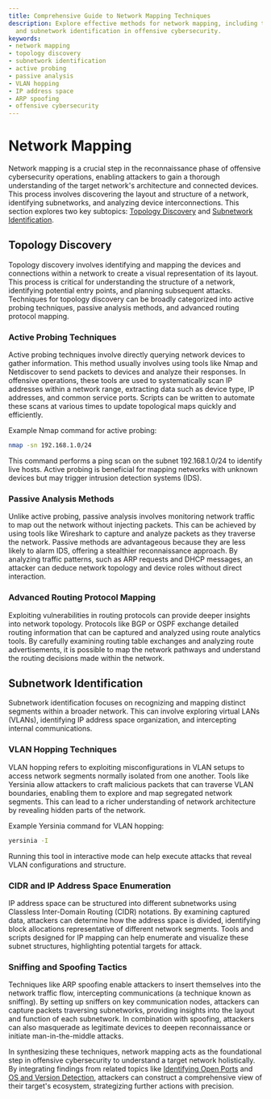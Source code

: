 ```yaml
---
title: Comprehensive Guide to Network Mapping Techniques
description: Explore effective methods for network mapping, including topology discovery
  and subnetwork identification in offensive cybersecurity.
keywords:
- network mapping
- topology discovery
- subnetwork identification
- active probing
- passive analysis
- VLAN hopping
- IP address space
- ARP spoofing
- offensive cybersecurity
---
```


# Network Mapping

Network mapping is a crucial step in the reconnaissance phase of offensive cybersecurity operations, enabling attackers to gain a thorough understanding of the target network's architecture and connected devices. This process involves discovering the layout and structure of a network, identifying subnetworks, and analyzing device interconnections. This section explores two key subtopics: [Topology Discovery](#topology-discovery) and [Subnetwork Identification](#subnetwork-identification).

## Topology Discovery

Topology discovery involves identifying and mapping the devices and connections within a network to create a visual representation of its layout. This process is critical for understanding the structure of a network, identifying potential entry points, and planning subsequent attacks. Techniques for topology discovery can be broadly categorized into active probing techniques, passive analysis methods, and advanced routing protocol mapping.

### Active Probing Techniques

Active probing techniques involve directly querying network devices to gather information. This method usually involves using tools like Nmap and Netdiscover to send packets to devices and analyze their responses. In offensive operations, these tools are used to systematically scan IP addresses within a network range, extracting data such as device type, IP addresses, and common service ports. Scripts can be written to automate these scans at various times to update topological maps quickly and efficiently. 

Example Nmap command for active probing:

```bash
nmap -sn 192.168.1.0/24
```

This command performs a ping scan on the subnet 192.168.1.0/24 to identify live hosts. Active probing is beneficial for mapping networks with unknown devices but may trigger intrusion detection systems (IDS).

### Passive Analysis Methods

Unlike active probing, passive analysis involves monitoring network traffic to map out the network without injecting packets. This can be achieved by using tools like Wireshark to capture and analyze packets as they traverse the network. Passive methods are advantageous because they are less likely to alarm IDS, offering a stealthier reconnaissance approach. By analyzing traffic patterns, such as ARP requests and DHCP messages, an attacker can deduce network topology and device roles without direct interaction.

### Advanced Routing Protocol Mapping

Exploiting vulnerabilities in routing protocols can provide deeper insights into network topology. Protocols like BGP or OSPF exchange detailed routing information that can be captured and analyzed using route analytics tools. By carefully examining routing table exchanges and analyzing route advertisements, it is possible to map the network pathways and understand the routing decisions made within the network.

## Subnetwork Identification

Subnetwork identification focuses on recognizing and mapping distinct segments within a broader network. This can involve exploring virtual LANs (VLANs), identifying IP address space organization, and intercepting internal communications.

### VLAN Hopping Techniques

VLAN hopping refers to exploiting misconfigurations in VLAN setups to access network segments normally isolated from one another. Tools like Yersinia allow attackers to craft malicious packets that can traverse VLAN boundaries, enabling them to explore and map segregated network segments. This can lead to a richer understanding of network architecture by revealing hidden parts of the network.

Example Yersinia command for VLAN hopping:

```bash
yersinia -I
```

Running this tool in interactive mode can help execute attacks that reveal VLAN configurations and structure.

### CIDR and IP Address Space Enumeration

IP address space can be structured into different subnetworks using Classless Inter-Domain Routing (CIDR) notations. By examining captured data, attackers can determine how the address space is divided, identifying block allocations representative of different network segments. Tools and scripts designed for IP mapping can help enumerate and visualize these subnet structures, highlighting potential targets for attack.

### Sniffing and Spoofing Tactics

Techniques like ARP spoofing enable attackers to insert themselves into the network traffic flow, intercepting communications (a technique known as sniffing). By setting up sniffers on key communication nodes, attackers can capture packets traversing subnetworks, providing insights into the layout and function of each subnetwork. In combination with spoofing, attackers can also masquerade as legitimate devices to deepen reconnaissance or initiate man-in-the-middle attacks.

In synthesizing these techniques, network mapping acts as the foundational step in offensive cybersecurity to understand a target network holistically. By integrating findings from related topics like [Identifying Open Ports](#identifying-open-ports) and [OS and Version Detection](#os-and-version-detection), attackers can construct a comprehensive view of their target's ecosystem, strategizing further actions with precision.